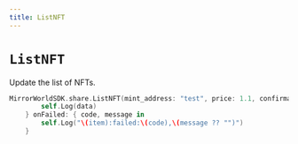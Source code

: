 ```yaml
---
title: ListNFT
---
```


# `ListNFT`

Update the list of NFTs.

```swift
MirrorWorldSDK.share.ListNFT(mint_address: "test", price: 1.1, confirmation: "finalized") { data in
        self.Log(data)
    } onFailed: { code, message in
        self.Log("\(item):failed:\(code),\(message ?? "")")
    }
```